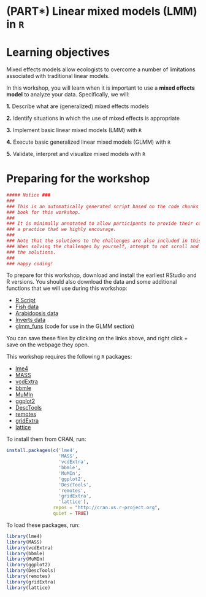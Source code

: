 # (PART\*) Linear mixed models (LMM) in `R` {-}


# Learning objectives

Mixed effects models allow ecologists to overcome a number of limitations associated with traditional linear models.

In this workshop, you will learn when it is important to use a **mixed effects model** to analyze your data. Specifically, we will:

**1.** Describe what are (generalized) mixed effects models

**2.** Identify situations in which the use of mixed effects is appropriate

**3.** Implement basic linear mixed models (LMM) with `R`

**4.** Execute basic generalized linear mixed models (GLMM) with `R`

**5.** Validate, interpret and visualize mixed models with `R`


# Preparing for the workshop

```r
##### Notice ###
###                                                                             #
### This is an automatically generated script based on the code chunks from the #
### book for this workshop.                                                     #
###                                                                             #
### It is minimally annotated to allow participants to provide their comments:  # 
### a practice that we highly encourage.                                        #
###                                                                             #
### Note that the solutions to the challenges are also included in this script. #
### When solving the challenges by yourself, attempt to not scroll and peek at  #
### the solutions.                                                              #
###                                                                             #
### Happy coding!                                                               #

```

To prepare for this workshop, download and install the earliest RStudio and R versions. You should also download the data and some additional functions that we will use during this workshop:

-    [R Script](https://qcbsrworkshops.github.io/workshop07/book-en/workshop07-script-en.R)
-    [Fish data](https://raw.githubusercontent.com/QCBSRworkshops/workshop07/main/book-en/data/qcbs_w7_data.csv)
-    [Arabidopsis data](https://raw.githubusercontent.com/QCBSRworkshops/workshop07/main/book-en/data/banta_totalfruits.csv)
-    [Inverts data](https://raw.githubusercontent.com/QCBSRworkshops/workshop07/main/book-en/data/inverts.csv)
-    [glmm_funs](https://raw.githubusercontent.com/QCBSRworkshops/workshop07/main/book-fr/data/glmm_funs.R) (code for use in the GLMM section)

You can save these files by clicking on the links above, and right click + save on the webpage they open.

This workshop requires the following `R` packages:

-    [lme4](http://cran.r-project.org/web/packages/lme4/index.html)
-    [MASS](http://cran.r-project.org/web/packages/MASS/index.html)
-    [vcdExtra](http://cran.r-project.org/web/packages/vcdExtra/index.html)
-    [bbmle](http://cran.r-project.org/web/packages/bbmle/index.html)
-    [MuMIn](http://cran.r-project.org/web/packages/MuMIn/index.html)
-    [ggplot2](http://cran.r-project.org/web/packages/ggplot2/index.html)
-    [DescTools](http://cran.r-project.org/web/packages/DescTools/index.html)
-    [remotes](http://cran.r-project.org/web/packages/remotes/index.html)
-    [gridExtra](http://cran.r-project.org/web/packages/gridExtra/index.html)
-    [lattice](http://cran.r-project.org/web/packages/lattice/index.html)

To install them from CRAN, run:

```r
install.packages(c('lme4',
                   'MASS',
                   'vcdExtra', 
                   'bbmle',
                   'MuMIn',
                   'ggplot2',
                   'DescTools',
                   'remotes',
                   'gridExtra',
                   'lattice'),
                 repos = "http://cran.us.r-project.org",
                 quiet = TRUE)
```

To load these packages, run:

```r
library(lme4)
library(MASS)
library(vcdExtra)
library(bbmle)
library(MuMIn)
library(ggplot2)
library(DescTools)
library(remotes)
library(gridExtra)
library(lattice)
```
